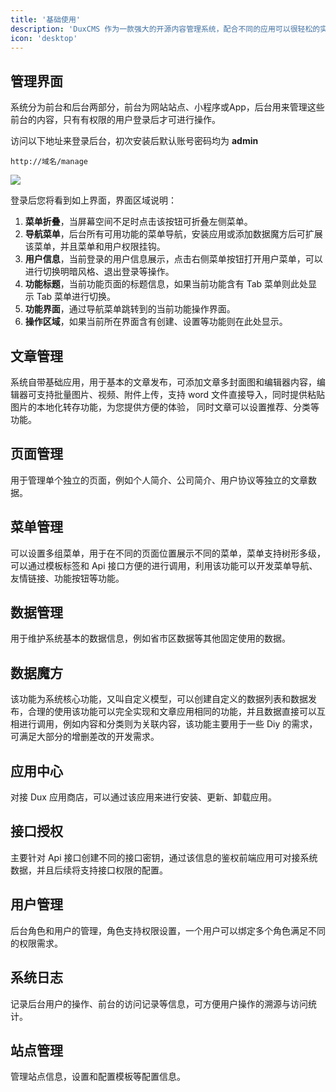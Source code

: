 ```yaml
---
title: '基础使用'
description: 'DuxCMS 作为一款强大的开源内容管理系统，配合不同的应用可以很轻松的实现您想要的站点，诸如公司网站、博客、CRM、ERP、商城等等。'
icon: 'desktop'
---
```


## 管理界面

系统分为前台和后台两部分，前台为网站站点、小程序或App，后台用来管理这些前台的内容，只有有权限的用户登录后才可进行操作。

访问以下地址来登录后台，初次安装后默认账号密码均为 **admin**

```http
http://域名/manage
```


<img
  src="/images/main.png"
/>

登录后您将看到如上界面，界面区域说明：

1. **菜单折叠**，当屏幕空间不足时点击该按钮可折叠左侧菜单。
2. **导航菜单**，后台所有可用功能的菜单导航，安装应用或添加数据魔方后可扩展该菜单，并且菜单和用户权限挂钩。
3. **用户信息**，当前登录的用户信息展示，点击右侧菜单按钮打开用户菜单，可以进行切换明暗风格、退出登录等操作。
4. **功能标题**，当前功能页面的标题信息，如果当前功能含有 Tab 菜单则此处显示 Tab 菜单进行切换。
5. **功能界面**，通过导航菜单跳转到的当前功能操作界面。
6. **操作区域**，如果当前所在界面含有创建、设置等功能则在此处显示。

## 文章管理

系统自带基础应用，用于基本的文章发布，可添加文章多封面图和编辑器内容，编辑器可支持批量图片、视频、附件上传，支持 word 文件直接导入，同时提供粘贴图片的本地化转存功能，为您提供方便的体验， 同时文章可以设置推荐、分类等功能。


## 页面管理

用于管理单个独立的页面，例如个人简介、公司简介、用户协议等独立的文章数据。

## 菜单管理

可以设置多组菜单，用于在不同的页面位置展示不同的菜单，菜单支持树形多级，可以通过模板标签和 Api 接口方便的进行调用，利用该功能可以开发菜单导航、友情链接、功能按钮等功能。

## 数据管理

用于维护系统基本的数据信息，例如省市区数据等其他固定使用的数据。

## 数据魔方

该功能为系统核心功能，又叫自定义模型，可以创建自定义的数据列表和数据发布，合理的使用该功能可以完全实现和文章应用相同的功能，并且数据直接可以互相进行调用，例如内容和分类则为关联内容，该功能主要用于一些 Diy 的需求，可满足大部分的增删差改的开发需求。

## 应用中心

对接 Dux 应用商店，可以通过该应用来进行安装、更新、卸载应用。

## 接口授权

主要针对 Api 接口创建不同的接口密钥，通过该信息的鉴权前端应用可对接系统数据，并且后续将支持接口权限的配置。

## 用户管理

后台角色和用户的管理，角色支持权限设置，一个用户可以绑定多个角色满足不同的权限需求。

## 系统日志

记录后台用户的操作、前台的访问记录等信息，可方便用户操作的溯源与访问统计。

## 站点管理

管理站点信息，设置和配置模板等配置信息。
